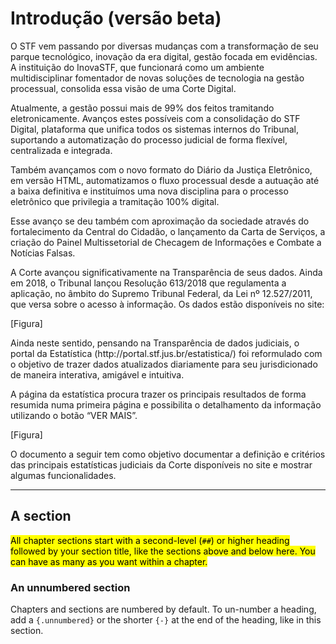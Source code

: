 # Introdução (versão beta)

O STF vem passando por diversas mudanças com a transformação de seu parque tecnológico, inovação da era digital, gestão focada em evidências. A instituição do InovaSTF, que funcionará como um ambiente multidisciplinar fomentador de novas soluções de tecnologia na gestão processual, consolida essa visão de uma Corte Digital.

Atualmente, a gestão possui mais de 99% dos feitos tramitando eletronicamente. Avanços estes possíveis com a consolidação do STF Digital, plataforma que unifica todos os sistemas internos do Tribunal, suportando a automatização do processo judicial de forma flexível, centralizada e integrada. 

Também avançamos com o novo formato do Diário da Justiça Eletrônico, em versão HTML, automatizamos o fluxo processual desde a autuação até a baixa definitiva e instituímos uma nova disciplina para o processo eletrônico que privilegia a tramitação 100% digital.

Esse avanço se deu também com aproximação da sociedade através do fortalecimento da Central do Cidadão, o lançamento da Carta de Serviços, a criação do Painel Multissetorial de Checagem de Informações e Combate a Notícias Falsas.

A Corte avançou significativamente na Transparência de seus dados. Ainda em 2018, o Tribunal lançou Resolução 613/2018 que regulamenta a aplicação, no âmbito do Supremo Tribunal Federal, da Lei nº 12.527/2011, que versa sobre o acesso à informação. Os dados estão disponíveis no site:

[Figura]

Ainda neste sentido, pensando na Transparência de dados judiciais, o portal da Estatística (http://portal.stf.jus.br/estatistica/) foi reformulado com o objetivo de trazer dados atualizados diariamente para seu jurisdicionado de maneira interativa, amigável e intuitiva. 

A página da estatística procura trazer os principais resultados de forma resumida numa primeira página e possibilita o detalhamento da informação utilizando o botão "VER MAIS".

[Figura]

O documento a seguir tem como objetivo documentar a definição e critérios das principais estatísticas judiciais da Corte disponíveis no site e mostrar algumas funcionalidades.

---

## A section

<mark>All chapter sections start with a second-level (`##`) or higher heading followed by your section title, like the sections above and below here. You can have as many as you want within a chapter.</mark>

### An unnumbered section {-}

Chapters and sections are numbered by default. To un-number a heading, add a `{.unnumbered}` or the shorter `{-}` at the end of the heading, like in this section.

## 
